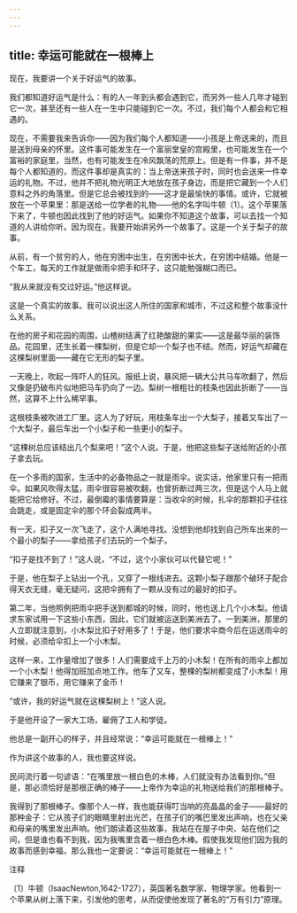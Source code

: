 ```yaml
---
---
---
```

title: 幸运可能就在一根棒上
---



现在，我要讲一个关于好运气的故事。

我们都知道好运气是什么：有的人一年到头都会遇到它，而另外一些人几年才碰到它一次，甚至还有一些人在一生中只能碰到它一次。不过，我们每个人都会和它相遇的。

现在，不需要我来告诉你——因为我们每个人都知道——小孩是上帝送来的，而且是送到母亲的怀里。这件事可能发生在一个富丽堂皇的宫殿里，也可能发生在一个富裕的家庭里，当然，也有可能发生在冷风飘荡的荒原上。但是有一件事，并不是每个人都知道的，而这件事却是真实的：当上帝送来孩子时，同时也会送来一件幸运的礼物。不过，他并不把礼物光明正大地放在孩子身边，而是把它藏到一个人们意料之外的角落里。但是它总会被找到的——这才是最愉快的事情。或许，它就被放在一个苹果里：那是送给一位学者的礼物——他的名字叫牛顿〔1〕。这个苹果落下来了，牛顿也因此找到了他的好运气。如果你不知道这个故事，可以去找一个知道的人讲给你听。因为现在，我要开始讲另外一个故事了。这是一个关于梨子的故事。

从前，有一个贫穷的人，他在穷困中出生，在穷困中长大，在穷困中结婚。他是一个车工，每天的工作就是做雨伞把手和环子，这只能勉强糊口而已。

“我从来就没有交过好运。”他这样说。

这是一个真实的故事。我可以说出这人所住的国家和城市，不过这和整个故事没什么关系。

在他的房子和花园的周围，山楂树结满了红艳酸甜的果实——这是最华丽的装饰品。花园里，还生长着一棵梨树，但是它却一个梨子也不结。然而，好运气却藏在这棵梨树里面——藏在它无形的梨子里。

一天晚上，吹起一阵吓人的狂风。报纸上说，暴风把一辆大公共马车吹翻了，然后又像是扔破布片似地把马车扔向了一边。梨树一根粗壮的枝条也因此折断了——当然，这算不上什么稀罕事。

这根枝条被吹进工厂里。这人为了好玩，用枝条车出一个大梨子，接着又车出了一个大梨子，最后车出一个小梨子和一些更小的梨子。

“这棵树总应该结出几个梨来吧！”这个人说。于是，他把这些梨子送给附近的小孩子拿去玩。

在一个多雨的国家，生活中的必备物品之一就是雨伞。说实话，他家里只有一把雨伞。如果风吹得太猛，雨伞很容易被吹翻，也曾折断过两三次，但是这个人马上就能把它给修好。不过，最倒霉的事情要算是：当收伞的时候，扎伞的那颗扣子往往会跳走，或是固定伞的那个环会裂成两半。

有一天，扣子又一次飞走了，这个人满地寻找。没想到他却找到自己所车出来的一个最小的梨子——拿给孩子们去玩的一个梨子。

“扣子是找不到了！”这人说，“不过，这个小家伙可以代替它呢！”

于是，他在梨子上钻出一个孔，又穿了一根线进去。这颗小梨子跟那个破环子配合得天衣无缝，毫无疑问，这把伞拥有了一颗从没有过的最好的扣子。

第二年，当他照例把雨伞把手送到都城的时候，同时，他也送上几个小木梨。他请求东家试用一下这些小东西，因此，它们就被运送到美洲去了。一到美洲，那里的人立即就注意到，小木梨比扣子好用多了！于是，他们要求伞商今后在运送雨伞的时候，必须给伞扣上一个小木梨。

这样一来，工作量增加了很多！人们需要成千上万的小木梨！在所有的雨伞上都加一个小木梨！他得加班加点地工作。他车了又车，整棵的梨树都变成了小木梨！用它赚来了银币，用它赚来了金币！

“或许，我的好运气就在这棵梨树上！”这人说。

于是他开设了一家大工场，雇佣了工人和学徒。

他总是一副开心的样子，并且经常说：“幸运可能就在一根棒上！”

作为讲这个故事的人，我也要这样说。

民间流行着一句谚语：“在嘴里放一根白色的木棒，人们就没有办法看到你。”但是，那必须恰好是那根正确的棒子——上帝作为幸运的礼物送给我们的那根棒子。

我得到了那根棒子。像那个人一样，我也能获得叮当响的亮晶晶的金子——最好的那种金子：它从孩子们的眼睛里射出光芒，在孩子们的嘴巴里发出声响，也在父亲和母亲的嘴里发出声响。他们朗读着这些故事，我站在在屋子中央、站在他们之间，但是谁也看不到我，因为我嘴里含着一根白色木棒。假使我发现他们因为我的故事而感到幸福，那么我也一定要说：“幸运可能就在一根棒上！”

注释

〔1〕牛顿（IsaacNewton,1642-1727），英国著名数学家、物理学家。他看到一个苹果从树上落下来，引发他的思考，从而促使他发现了著名的“万有引力”原理。